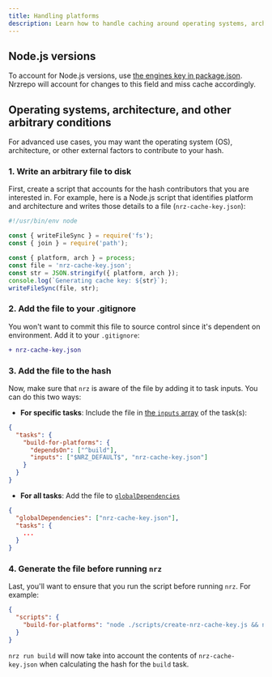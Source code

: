 ```yaml
---
title: Handling platforms
description: Learn how to handle caching around operating systems, architectures, and other arbitrary conditions for Nrzrepo tasks.
---
```


## Node.js versions

To account for Node.js versions, use [the engines key in package.json](https://docs.npmjs.com/cli/v10/configuring-npm/package-json#engines). Nrzrepo will account for changes to this field and miss cache accordingly.

## Operating systems, architecture, and other arbitrary conditions

For advanced use cases, you may want the operating system (OS), architecture, or other external factors to contribute to your hash.

### 1. Write an arbitrary file to disk

First, create a script that accounts for the hash contributors that you are interested in. For example, here is a Node.js script that identifies platform and architecture and writes those details to a file (`nrz-cache-key.json`):

```js title="./scripts/create-nrz-cache-key.js"
#!/usr/bin/env node

const { writeFileSync } = require('fs');
const { join } = require('path');

const { platform, arch } = process;
const file = 'nrz-cache-key.json';
const str = JSON.stringify({ platform, arch });
console.log(`Generating cache key: ${str}`);
writeFileSync(file, str);
```

### 2. Add the file to your .gitignore

You won't want to commit this file to source control since it's dependent on environment. Add it to your `.gitignore`:

```diff title=".gitignore"
+ nrz-cache-key.json
```

### 3. Add the file to the hash

Now, make sure that `nrz` is aware of the file by adding it to task inputs. You can do this two ways:

- **For specific tasks**: Include the file in [the `inputs` array](/repo/docs/reference/configuration#inputs) of the task(s):

```json title="./nrz.json"
{
  "tasks": {
    "build-for-platforms": {
      "dependsOn": ["^build"],
      "inputs": ["$NRZ_DEFAULT$", "nrz-cache-key.json"]
    }
  }
}
```

- **For all tasks**: Add the file to [`globalDependencies`](/repo/docs/reference/configuration#globaldependencies)

```json title="./nrz.json"
{
  "globalDependencies": ["nrz-cache-key.json"],
  "tasks": {
    ...
  }
}
```

### 4. Generate the file before running `nrz`

Last, you'll want to ensure that you run the script before running `nrz`. For example:

```json title="./package.json"
{
  "scripts": {
    "build-for-platforms": "node ./scripts/create-nrz-cache-key.js && nrz run build"
  }
}
```

`nrz run build` will now take into account the contents of `nrz-cache-key.json` when calculating the hash for the `build` task.
